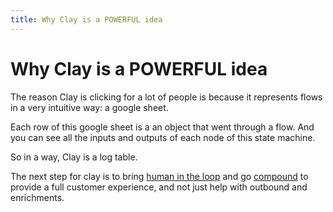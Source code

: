 ```yaml
---
title: Why Clay is a POWERFUL idea
---
```


# Why Clay is a POWERFUL idea

The reason Clay is clicking for a lot of people is because it represents flows in a very intuitive way: a google sheet.

Each row of this google sheet is a an object that went through a flow. And you can see all the inputs and outputs of each node of this state machine.

So in a way, Clay is a log table.

The next step for clay is to bring [human in the loop](/blog/lpws-with-humans-in-the-loop) and go [compound](/blog/compound-startups) to provide a full customer experience, and not just help with outbound and enrichments.
